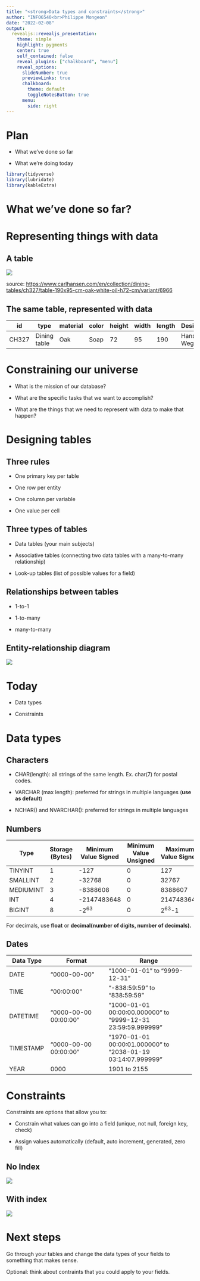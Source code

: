 ```yaml
---
title: "<strong>Data types and constraints</strong>"
author: "INFO6540<br>Philippe Mongeon"
date: "2022-02-08"
output: 
  revealjs::revealjs_presentation:
    theme: simple
    highlight: pygments
    center: true
    self_contained: false
    reveal_plugins: ["chalkboard", "menu"]
    reveal_options:
      slideNumber: true
      previewLinks: true
      chalkboard:
        theme: default
        toggleNotesButton: true
      menu:
        side: right
---
```


# Plan

-   What we've done so far

-   What we're doing today

```r
library(tidyverse)
library(lubridate)
library(kableExtra)
```

```{=html}
<style>
    .reveal section img { 
        background:none; 
        border:none; 
        box-shadow:none; 
</style>
```
# What we've done so far?

# Representing things with data

## A table

![](slides_relational_database_3_files/table.jpg)

source: <https://www.carlhansen.com/en/collection/dining-tables/ch327/table-190x95-cm-oak-white-oil-h72-cm/variant/6966>

## The same table, represented with data 

| id    | type         | material | color | height | width | length | Designer       |
|-------|--------------|----------|-------|--------|-------|--------|----------------|
| CH327 | Dining table | Oak      | Soap  | 72     | 95    | 190    | Hans J. Wegner |

# Constraining our universe

-   What is the mission of our database?

-   What are the specific tasks that we want to accomplish?

-   What are the things that we need to represent with data to make that happen?

# Designing tables

## Three rules

-   One primary key per table

-   One row per entity

```{=html}
<!-- -->
```
-   One column per variable

-   One value per cell

## Three types of tables

-   Data tables (your main subjects)

-   Associative tables (connecting two data tables with a many-to-many relationship)

-   Look-up tables (list of possible values for a field)

## Relationships between tables

-   1-to-1

-   1-to-many

-   many-to-many

## Entity-relationship diagram

![](images/gummybox_sales_erd-01.jpg)

# Today

-   Data types

-   Constraints

# Data types

## Characters

-   CHAR(length): all strings of the same length. Ex. char(7) for postal codes.

-   VARCHAR (max length): preferred for strings in multiple languages (**use as default**)

-   NCHAR() and NVARCHAR(): preferred for strings in multiple languages

## Numbers

| **Type**  | **Storage (Bytes)** | **Minimum Value Signed** | **Minimum Value Unsigned** | **Maximum Value Signed** | **Maximum Value Unsigned** |
|-----------|---------------------|--------------------------|----------------------------|--------------------------|----------------------------|
| TINYINT   | 1                   | -127                     | 0                          | 127                      | 255                        |
| SMALLINT  | 2                   | -32768                   | 0                          | 32767                    | 65535                      |
| MEDIUMINT | 3                   | -8388608                 | 0                          | 8388607                  | 16777215                   |
| INT       | 4                   | -2147483648              | 0                          | 2147483647               | 4294967295                 |
| BIGINT    | 8                   | -2^63^                   | 0                          | 2^63^-1                  | 2^64^-1                    |

For decimals, use **float** or **decimal(number of digits, number of decimals).**

## Dates

+---------------+-----------------------+----------------------------------+
| **Data Type** | **Format**            | **Range**                        |
+===============+=======================+==================================+
| DATE          | "0000-00-00"          | "1000-01-01" to "9999-12-31"     |
+---------------+-----------------------+----------------------------------+
| TIME          | "00:00:00"            | "-838:59:59" to "838:59:59"      |
+---------------+-----------------------+----------------------------------+
| DATETIME      | "0000-00-00 00:00:00" | "1000-01-01 00:00:00.000000" to\ |
|               |                       | "9999-12-31 23:59:59.999999"     |
+---------------+-----------------------+----------------------------------+
| TIMESTAMP     | "0000-00-00 00:00:00" | "1970-01-01 00:00:01.000000" to\ |
|               |                       | "2038-01-19 03:14:07.999999"     |
+---------------+-----------------------+----------------------------------+
| YEAR          | 0000                  | 1901 to 2155                     |
+---------------+-----------------------+----------------------------------+

# Constraints

::: {style="text-align:left"}
Constraints are options that allow you to:
:::

-   Constrain what values can go into a field (unique, not null, foreign key, check)

-   Assign values automatically (default, auto increment, generated, zero fill)

## No Index

![](C:/Users/Philippe/AppData/Local/RStudio/tmp/paste-B2C2BAF6.png)

## With index

![](C:/Users/Philippe/AppData/Local/RStudio/tmp/paste-DBABED67.png)

# Next steps

::: {style="text-align:text"}
Go through your tables and change the data types of your fields to something that makes sense.

Optional: think about contraints that you could apply to your fields.
:::

